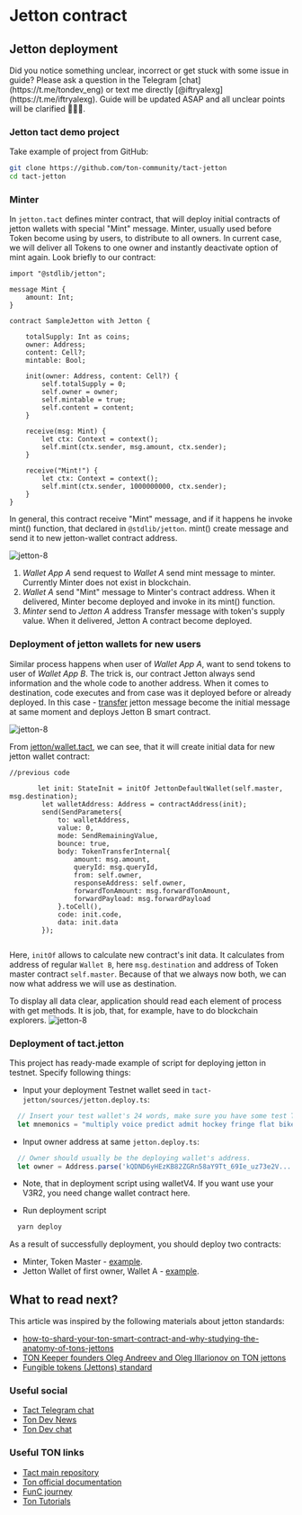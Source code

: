 
# Jetton contract
## Jetton deployment
<Callout type="warning">
Did you notice something unclear, incorrect or get stuck with some issue in guide? Please ask a question in the Telegram [chat](https://t.me/tondev_eng) or text me directly [@iftryalexg](https://t.me/iftryalexg). Guide will be updated ASAP and all unclear points will be clarified 🚒💦🔥.
</Callout>

### Jetton tact demo project

Take example of project from GitHub:

```bash copy
git clone https://github.com/ton-community/tact-jetton
cd tact-jetton
```

### Minter
In `jetton.tact` defines minter contract, that will deploy initial contracts of jetton wallets with special "Mint" message.
Minter, usually used before Token become using by users, to distribute to all owners. In current case, we will deliver all Tokens to one owner and instantly deactivate option of mint again.
Look briefly to our contract:


```tact filename="sources/jetton.tact" copy
import "@stdlib/jetton";

message Mint {
    amount: Int;
}

contract SampleJetton with Jetton {

    totalSupply: Int as coins;
    owner: Address;
    content: Cell?;
    mintable: Bool;

    init(owner: Address, content: Cell?) {
        self.totalSupply = 0;
        self.owner = owner;
        self.mintable = true;
        self.content = content;
    }

    receive(msg: Mint) {
        let ctx: Context = context();
        self.mint(ctx.sender, msg.amount, ctx.sender);
    }

    receive("Mint!") {
        let ctx: Context = context();
        self.mint(ctx.sender, 1000000000, ctx.sender);
    }
}
```
In general, this contract receive "Mint" message, and if it happens he invoke mint() function,
that declared in `@stdlib/jetton`. mint() create message and send it to new jetton-wallet contract address.

![jetton-8](public/tact-jetton/tact-jetton-9.png)
1. _Wallet App A_ send request to _Wallet A_ send mint message to minter. Currently Minter does not exist in blockchain.
2. _Wallet A_ send "Mint" message to Minter's contract address. When it delivered, Minter become deployed and invoke in its mint() function.
3. _Minter_ send to _Jetton A_ address Transfer message with token's supply value. When it delivered, Jetton A contract become deployed.

### Deployment of jetton wallets for new users
Similar process happens when user of _Wallet App A_, want to send tokens to user of _Wallet App B_.
The trick is, our contract Jetton always send information and the whole code to another address. When it comes to destination, code executes and from case was it deployed before or already deployed.
In this case - [transfer](https://github.com/ton-core/tact/blob/main/stdlib/libs/jetton/messages.tact#L1) jetton message become the initial message at same moment and deploys Jetton B smart contract.

![jetton-8](public/tact-jetton/tact-jetton-10.png)

From [jetton/wallet.tact](https://github.com/ton-core/tact/blob/main/stdlib/libs/jetton/wallet.tact#L38), we can see, that it will create initial data for new jetton wallet contract:

```tact filename="wallet.tact"
//previous code

       let init: StateInit = initOf JettonDefaultWallet(self.master, msg.destination);
        let walletAddress: Address = contractAddress(init);
        send(SendParameters{
            to: walletAddress, 
            value: 0,
            mode: SendRemainingValue, 
            bounce: true,
            body: TokenTransferInternal{
                amount: msg.amount,
                queryId: msg.queryId,
                from: self.owner,
                responseAddress: self.owner,
                forwardTonAmount: msg.forwardTonAmount,
                forwardPayload: msg.forwardPayload
            }.toCell(),
            code: init.code,
            data: init.data
        });
        
```

Here, `initOf` allows to calculate new contract's init data.
It calculates from address of regular `Wallet B`, here `msg.destination` and address of Token master contract `self.master`. Because of that we always now both, we can now what address we will use as destination.


To display all data clear, application should read each element of process with get methods. It is job, that, for example, have to do blockchain explorers.
![jetton-8](public/tact-jetton/tact-jetton-11.png)

### Deployment of tact.jetton

This project has ready-made example of script for deploying jetton in testnet. Specify following things: 

* Input your deployment Testnet wallet seed in `tact-jetton/sources/jetton.deploy.ts`:
```ts filename="sources/jetton.deploy.ts"
  // Insert your test wallet's 24 words, make sure you have some test Toncoins on its balance. Every deployment spent 0.5 test toncoin.
  let mnemonics = "multiply voice predict admit hockey fringe flat bike napkin child quote piano";
```

* Input owner address at same `jetton.deploy.ts`:
```ts filename="sources/jetton.deploy.ts"
  // Owner should usually be the deploying wallet's address.
  let owner = Address.parse('kQDND6yHEzKB82ZGRn58aY9Tt_69Ie_uz73e2V...');
```
* Note, that in deployment script using walletV4. If you want use your V3R2, you need change wallet contract here.

* Run deployment script
```bash copy
  yarn deploy
```

As a result of successfully deployment, you should deploy two contracts:
* Minter, Token Master - [example](https://testnet.ton.cx/address/EQDupHQXvagCZ3RpkeMZ0dQMI2ACY-jowmCZQ_Y84aSqKw-Z).
* Jetton Wallet of first owner, Wallet A - [example](https://testnet.ton.cx/address/EQA7EdSn6hMMwC7g01w2FwtiZuJE7GZCxss7n3MD26nD6S65).


## What to read next?

This article was inspired by the following materials about jetton standards:
* [how-to-shard-your-ton-smart-contract-and-why-studying-the-anatomy-of-tons-jettons](https://blog.ton.org/how-to-shard-your-ton-smart-contract-and-why-studying-the-anatomy-of-tons-jettons)
* [TON Keeper founders Oleg Andreev and Oleg Illarionov on TON jettons](https://www.youtube.com/watch?v=oEO29KmOpv4)
* [Fungible tokens (Jettons) standard](https://github.com/ton-blockchain/TEPs/blob/master/text/0074-jettons-standard.md)

### Useful social
* [Tact Telegram chat](https://t.me/tactlang)
* [Ton Dev News](https://t.me/tondevnews)
* [Ton Dev chat](https://t.me/tondev_eng)

### Useful TON links
* [Tact main repository](https://github.com/ton-core/tact)
* [Ton official documentation](https://ton.org/docs/)
* [FunC journey](https://blog.ton.org/func-journey)
* [Ton Tutorials](https://ton-community.github.io/tutorials/01-wallet/)